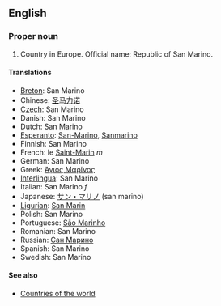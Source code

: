 ==English==
===Proper noun===

# Country in Europe. Official name: Republic of San Marino.

====Translations====
*[[Breton]]: San Marino
*Chinese: [[圣马力诺]]
*[[Czech]]: San Marino
*Danish: San Marino
*Dutch: San Marino
*[[Esperanto]]: [[San-Marino]], [[Sanmarino]]
*Finnish: San Marino
*French: le [[Saint-Marin]] ''m''
*German: San Marino
*Greek: [[Άγιος Μαρίνος]]
*[[Interlingua]]: San Marino
*Italian: San Marino ''f''
*Japanese: [[サン・マリノ]] (san marino)
*[[Ligurian]]: [[San Marin]]
*Polish: San Marino
*Portuguese: [[São Marinho]]
*Romanian: San Marino
*Russian: [[Сан Марино]]
*Spanish: San Marino
*Swedish: San Marino

====See also====
*[[Countries of the world]]